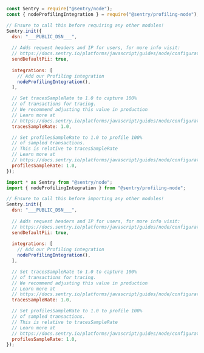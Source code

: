 ```javascript {tabTitle:CommonJS} {filename: instrument.js} {"onboardingOptions": {"performance": "16-22", "profiling": "2, 11-15, 23-29"}}
const Sentry = require("@sentry/node");
const { nodeProfilingIntegration } = require("@sentry/profiling-node");

// Ensure to call this before requiring any other modules!
Sentry.init({
  dsn: "___PUBLIC_DSN___",
  
  // Adds request headers and IP for users, for more info visit:
  // https://docs.sentry.io/platforms/javascript/guides/node/configuration/options/#sendDefaultPii
  sendDefaultPii: true,
  
  integrations: [
    // Add our Profiling integration
    nodeProfilingIntegration(),
  ],

  // Set tracesSampleRate to 1.0 to capture 100%
  // of transactions for tracing.
  // We recommend adjusting this value in production
  // Learn more at
  // https://docs.sentry.io/platforms/javascript/guides/node/configuration/options/#tracesSampleRate
  tracesSampleRate: 1.0,

  // Set profilesSampleRate to 1.0 to profile 100%
  // of sampled transactions.
  // This is relative to tracesSampleRate
  // Learn more at
  // https://docs.sentry.io/platforms/javascript/guides/node/configuration/options/#profilesSampleRate
  profilesSampleRate: 1.0,
});
```

```javascript {tabTitle:ESM} {filename: instrument.mjs} {"onboardingOptions": {"performance": "16-22", "profiling": "2, 11-15, 23-29"}}
import * as Sentry from "@sentry/node";
import { nodeProfilingIntegration } from "@sentry/profiling-node";

// Ensure to call this before importing any other modules!
Sentry.init({
  dsn: "___PUBLIC_DSN___",
  
  // Adds request headers and IP for users, for more info visit:
  // https://docs.sentry.io/platforms/javascript/guides/node/configuration/options/#sendDefaultPii
  sendDefaultPii: true,
  
  integrations: [
    // Add our Profiling integration
    nodeProfilingIntegration(),
  ],

  // Set tracesSampleRate to 1.0 to capture 100%
  // of transactions for tracing.
  // We recommend adjusting this value in production
  // Learn more at
  // https://docs.sentry.io/platforms/javascript/guides/node/configuration/options/#tracesSampleRate
  tracesSampleRate: 1.0,

  // Set profilesSampleRate to 1.0 to profile 100%
  // of sampled transactions.
  // This is relative to tracesSampleRate
  // Learn more at
  // https://docs.sentry.io/platforms/javascript/guides/node/configuration/options/#profilesSampleRate
  profilesSampleRate: 1.0,
});
```
